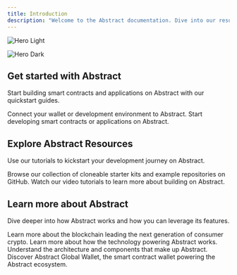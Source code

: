 ```yaml
---
title: Introduction
description: "Welcome to the Abstract documentation. Dive into our resources to learn more about the blockchain leading the next generation of consumer crypto."
---
```


<img
  className="block dark:hidden"
  src="/images/Block.svg"
  alt="Hero Light"
  width={700}
/>

<img
  className="hidden dark:block"
  src="/images/Block.svg"
  alt="Hero Dark"
  width={700}
/>

## Get started with Abstract

Start building smart contracts and applications on Abstract with our quickstart guides.

<CardGroup cols={2}>
  <Card title="Connect to Abstract" icon="plug" href="/connect-to-abstract">
    Connect your wallet or development environment to Abstract.
  </Card>
  <Card
    title="Start Building on Abstract"
    icon="rocket"
    href="/build-on-abstract/getting-started"
  >
    Start developing smart contracts or applications on Abstract.
  </Card>
</CardGroup>

## Explore Abstract Resources

Use our tutorials to kickstart your development journey on Abstract.

<CardGroup cols={2}>
  <Card
    title="Clone Example Repositories"
    icon="github"
    href="https://github.com/Abstract-Foundation/examples"
  >
    Browse our collection of cloneable starter kits and example repositories on
    GitHub.
  </Card>
  <Card
    title="YouTube Tutorials"
    icon="youtube"
    href="https://www.youtube.com/@AbstractBlockchain"
  >
    Watch our video tutorials to learn more about building on Abstract.
  </Card>
</CardGroup>

## Learn more about Abstract

Dive deeper into how Abstract works and how you can leverage its features.

<CardGroup cols={2}>
  <Card title="What is Abstract?" icon="question" href="/what-is-abstract">
    Learn more about the blockchain leading the next generation of consumer
    crypto.
  </Card>
  <Card
    title="How Abstract Works"
    icon="magnifying-glass"
    href="/how-abstract-works/architecture/layer-2s"
  >
    Learn more about how the technology powering Abstract works.
  </Card>
  <Card
    title="Architecture"
    icon="connectdevelop"
    href="/how-abstract-works/architecture/layer-2s"
  >
    Understand the architecture and components that make up Abstract.
  </Card>
  <Card
    title="Abstract Global Wallet"
    icon="wallet"
    href="/abstract-global-wallet/overview"
  >
    Discover Abstract Global Wallet, the smart contract wallet powering the
    Abstract ecosystem.
  </Card>
</CardGroup>
